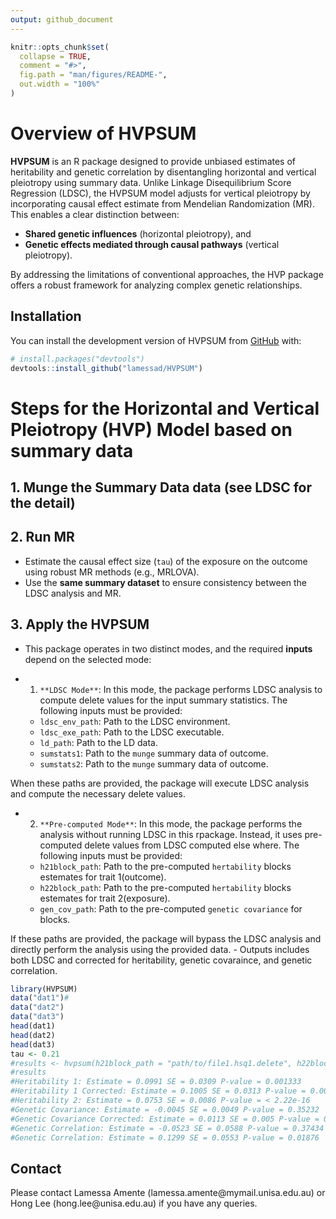 ```yaml
---
output: github_document
---
```


<!-- README.md is generated from README.Rmd. Please edit that file -->

```r
knitr::opts_chunk$set(
  collapse = TRUE,
  comment = "#>",
  fig.path = "man/figures/README-",
  out.width = "100%"
)
```

# Overview of HVPSUM

<!-- badges: start -->
<!-- badges: end -->

**HVPSUM** is an R package designed to provide unbiased estimates of heritability and genetic correlation by disentangling horizontal and vertical pleiotropy using summary data. Unlike Linkage Disequilibrium Score Regression (LDSC), the HVPSUM model adjusts for vertical pleiotropy by incorporating causal effect estimate from Mendelian Randomization (MR). This enables a clear distinction between:

- **Shared genetic influences** (horizontal pleiotropy), and
- **Genetic effects mediated through causal pathways** (vertical pleiotropy).

By addressing the limitations of conventional approaches, the HVP package offers a robust framework for analyzing complex genetic relationships.

## Installation

You can install the development version of HVPSUM from [GitHub](https://github.com/) with:

``` r
# install.packages("devtools")
devtools::install_github("lamessad/HVPSUM")
```

# Steps for the Horizontal and Vertical Pleiotropy (HVP) Model based on summary data

## 1. Munge the Summary Data  data (see LDSC for the detail)

## 2. Run MR 

- Estimate the causal effect size (`tau`) of the exposure on the outcome using robust MR methods (e.g., MRLOVA).
- Use the **same summary dataset**  to ensure consistency between the LDSC analysis and MR.

## 3. Apply the HVPSUM

- This package operates in two distinct modes, and the required **inputs** depend on the selected mode:

- 1. `**LDSC Mode**`: In this mode, the package performs LDSC analysis to compute delete values for the input summary statistics. The following inputs must be provided:

  - `ldsc_env_path`: Path to the LDSC environment.
  - `ldsc_exe_path`: Path to the LDSC executable.
  - `ld_path`: Path to the LD data.
  - `sumstats1`: Path to the `munge` summary data of outcome.
  - `sumstats2`: Path to the `munge` summary data of outcome.

When these paths are provided, the package will execute LDSC analysis and compute the necessary delete values.

- 2. `**Pre-computed Mode**`:
In this mode, the package performs the analysis without running LDSC in this rpackage. Instead, it uses pre-computed delete values from LDSC computed else where. The following inputs must be provided:

  - `h21block_path`: Path to the pre-computed `hertability` blocks estemates for trait 1(outcome).
  - `h22block_path`: Path to the pre-computed `hertability` blocks estemates for trait 2(exposure).
  - `gen_cov_path`: Path to the pre-computed `genetic covariance` for blocks.

If these paths are provided, the package will bypass the LDSC analysis and directly perform the analysis using the provided data.
- Outputs includes both LDSC and corrected for heritability, genetic covaraince, and genetic correlation. 

```r
library(HVPSUM)
data("dat1")#
data("dat2")
data("dat3")
head(dat1)
head(dat2)
head(dat3)
tau <- 0.21
#results <- hvpsum(h21block_path = "path/to/file1.hsq1.delete", h22block_path = "path/to/file2.hsq2.delete", gen_cov_path = "path/to/file3.gencov.delete",tau=tau)
#results
#Heritability 1: Estimate = 0.0991 SE = 0.0309 P-value = 0.001333
#Heritability 1 Corrected: Estimate = 0.1005 SE = 0.0313 P-value = 0.0013128
#Heritability 2: Estimate = 0.0753 SE = 0.0086 P-value = < 2.22e-16
#Genetic Covariance: Estimate = -0.0045 SE = 0.0049 P-value = 0.35232
#Genetic Covariance Corrected: Estimate = 0.0113 SE = 0.005 P-value = 0.023646
#Genetic Correlation: Estimate = -0.0523 SE = 0.0588 P-value = 0.37434
#Genetic Correlation: Estimate = 0.1299 SE = 0.0553 P-value = 0.01876

```
## Contact

Please contact Lamessa Amente (lamessa.amente@mymail.unisa.edu.au) or Hong Lee (hong.lee@unisa.edu.au) if you have any queries.